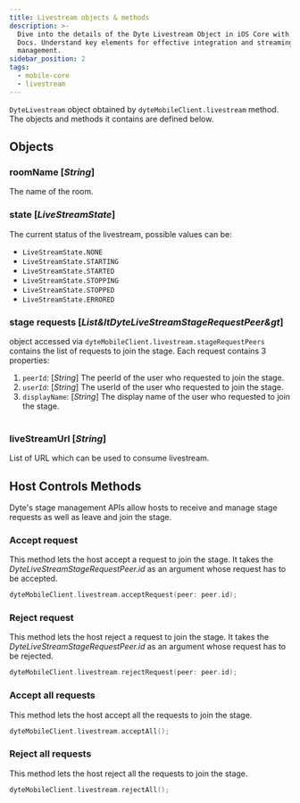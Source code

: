 ```yaml
---
title: Livestream objects & methods
description: >-
  Dive into the details of the Dyte Livestream Object in iOS Core with Dyte
  Docs. Understand key elements for effective integration and streaming
  management.
sidebar_position: 2
tags:
  - mobile-core
  - livestream
---
```


`DyteLivestream` object obtained by `dyteMobileClient.livestream` method. The objects and methods it contains are defined below.

## Objects

### roomName [*String*]

The name of the room.<br />

### state [*LiveStreamState*]

The current status of the livestream, possible values can be: <br/>

- `LiveStreamState.NONE`
- `LiveStreamState.STARTING`
- `LiveStreamState.STARTED`
- `LiveStreamState.STOPPING`
- `LiveStreamState.STOPPED`
- `LiveStreamState.ERRORED`

### stage requests [*_List&ltDyteLiveStreamStageRequestPeer&gt_*]

object accessed via `dyteMobileClient.livestream.stageRequestPeers` contains the list of requests to join the stage. Each request contains 3 properties:<br />

1. `peerId`: [*String*] The peerId of the user who requested to join the stage.
2. `userId`: [*String*] The userId of the user who requested to join the stage.
3. `displayName`: [*String*] The display name of the user who requested to join the stage.<br/><br />

### liveStreamUrl [*String*]

List of URL which can be used to consume livestream.

## **Host Controls Methods**

Dyte's stage management APIs allow hosts to receive and manage stage requests as well as leave and join the stage.

### Accept request

This method lets the host accept a request to join the stage. It takes the _DyteLiveStreamStageRequestPeer.id_ as an argument whose request has to be accepted.

```swift
dyteMobileClient.livestream.acceptRequest(peer: peer.id);
```

### Reject request

This method lets the host reject a request to join the stage. It takes the _DyteLiveStreamStageRequestPeer.id_ as an argument whose request has to be rejected.

```swift
dyteMobileClient.livestream.rejectRequest(peer: peer.id);
```

### Accept all requests

This method lets the host accept all the requests to join the stage.

```swift
dyteMobileClient.livestream.acceptAll();
```

### Reject all requests

This method lets the host reject all the requests to join the stage.

```swift
dyteMobileClient.livestream.rejectAll();
```

<head>
  <title>iOS Core Livestream objects & methods</title>
  <meta
    name="description"
    content="Dive into the details of the Dyte Livestream Object in iOS Core with Dyte Docs. Understand key elements for effective integration and streaming management."
  />
</head>
